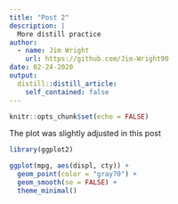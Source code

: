 ```yaml
---
title: "Post 2"
description: |
  More distill practice
author:
  - name: Jim Wright
    url: https://github.com/Jim-Wright90
date: 02-24-2020
output:
  distill::distill_article:
    self_contained: false
---
```


```r
knitr::opts_chunk$set(echo = FALSE)
```


The plot was slightly adjusted in this post

```r

library(ggplot2)

ggplot(mpg, aes(displ, cty)) +
  geom_point(color = "gray70") +
  geom_smooth(se = FALSE) +
  theme_minimal()

```
